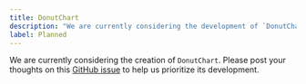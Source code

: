 ```yaml
---
title: DonutChart
description: "We are currently considering the development of `DonutChart`."
label: Planned
---
```


We are currently considering the creation of `DonutChart`. Please post your thoughts on this [GitHub issue](https://github.com/yamada-ui/yamada-ui/issues/991) to help us prioritize its development.

